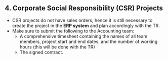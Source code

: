## 4. Corporate Social Responsibility (CSR) Projects

- CSR projects do not have sales orders, hence it is still necessary to create the project in the **ERP system** and plan accordingly with the TR.
- Make sure to submit the following to the Accounting team:
  - A comprehensive timesheet containing the names of all team members, project start and end dates, and the number of working hours (this will be done with the TR)
  - The signed contract.
